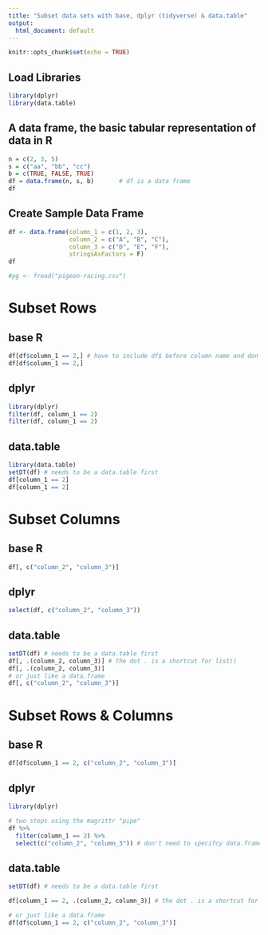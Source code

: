 ```yaml
---
title: "Subset data sets with base, dplyr (tidyverse) & data.table"
output:
  html_document: default
---
```


```r
knitr::opts_chunk$set(echo = TRUE)
```

## Load Libraries
```r
library(dplyr)
library(data.table)
```

## A data frame, the basic tabular representation of data in R
```r
n = c(2, 3, 5) 
s = c("aa", "bb", "cc") 
b = c(TRUE, FALSE, TRUE) 
df = data.frame(n, s, b)       # df is a data frame
df
```


## Create Sample Data Frame
```r
df <- data.frame(column_1 = c(1, 2, 3),
                 column_2 = c("A", "B", "C"),
                 column_3 = c("D", "E", "F"),
                 stringsAsFactors = F)
df

#pg <- fread("pigeon-racing.csv")
```

# Subset Rows
## base R
```r
df[df$column_1 == 2,] # have to include df$ before column name and don't forget the comma!
df[df$column_1 == 2,]
```

## dplyr
```r
library(dplyr)
filter(df, column_1 == 2)
filter(df, column_1 == 2)
```

## data.table
```r
library(data.table)
setDT(df) # needs to be a data.table first
df[column_1 == 2]
df[column_1 == 2]
```

# Subset Columns
## base R
```r
df[, c("column_2", "column_3")]
```

## dplyr
```r
select(df, c("column_2", "column_3"))
```

## data.table
```r
setDT(df) # needs to be a data.table first
df[, .(column_2, column_3)] # the dot . is a shortcut for list()
df[, .(column_2, column_3)]
# or just like a data.frame
df[, c("column_2", "column_3")]
```

# Subset Rows & Columns
## base R
```r
df[df$column_1 == 2, c("column_2", "column_3")]
```

## dplyr
```r
library(dplyr)

# two steps using the magrittr "pipe"
df %>%
  filter(column_1 == 2) %>%
  select(c("column_2", "column_3")) # don't need to specifcy data.frame in second step
```

## data.table
```r
setDT(df) # needs to be a data.table first

df[column_1 == 2, .(column_2, column_3)] # the dot . is a shortcut for list()

# or just like a data.frame
df[df$column_1 == 2, c("column_2", "column_3")]
```


